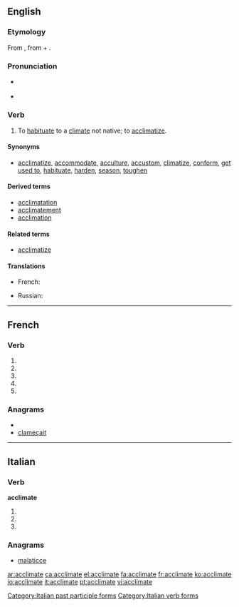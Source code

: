 {{also|acclimaté}}
==English==

===Etymology===
From {{etyl|fr}} {{term|acclimater}}, from {{term|à}} + {{term|climat||climate}}.

===Pronunciation===
* {{a|UK}} {{IPA|/əˈklaɪmət/}}
* {{audio|en-us-acclimate.ogg|Audio (US)}}

===Verb===
{{en-verb|acclimat|ing}}

# {{context|transitive|chiefly|US}} To [[habituate]] to a [[climate]] not native; to [[acclimatize]].

====Synonyms====
* [[acclimatize]], [[accommodate]], [[acculture]], [[accustom]], [[climatize]], [[conform]], [[get used to]], [[habituate]], [[harden]], [[season]], [[toughen]]

====Derived terms====
* [[acclimatation]]
* [[acclimatement]]
* [[acclimation]]

====Related terms====
* [[acclimatize]]

====Translations====
{{trans-top|(transitive, mainly US) to habituate to a climate not native; to acclimatize}}
* French: {{t+|fr|acclimater}}
{{trans-mid}}
* Russian: {{t|ru|акклиматизировать}}
{{trans-bottom}}

----

==French==

===Verb===
{{fr-verb form}}

# {{conjugation of|acclimater||1|s|pres|ind|lang=fr}}
# {{conjugation of|acclimater||3|s|pres|ind|lang=fr}}
# {{conjugation of|acclimater||1|s|pres|sub|lang=fr}}
# {{conjugation of|acclimater||1|s|pres|sub|lang=fr}}
# {{conjugation of|acclimater||2|s|imp|lang=fr}}

===Anagrams===
* {{alphagram|aacceilmt}}
* [[clameçait#French|clameçait]]

----

==Italian==

===Verb===
'''acclimate'''

# {{form of|[[second-person|Second-person]] [[plural]] [[present tense]]|[[acclimare]]|lang=Italian}}
# {{form of|Second-person plural [[imperative]]|acclimare|lang=Italian}}
# {{form of|[[feminine|Feminine]] plural|[[acclimato]]}}

===Anagrams===
* [[malaticce#Italian|malaticce]]

[[Category:Italian past participle forms]]
[[Category:Italian verb forms]]

[[ar:acclimate]]
[[ca:acclimate]]
[[el:acclimate]]
[[fa:acclimate]]
[[fr:acclimate]]
[[ko:acclimate]]
[[io:acclimate]]
[[it:acclimate]]
[[pt:acclimate]]
[[vi:acclimate]]